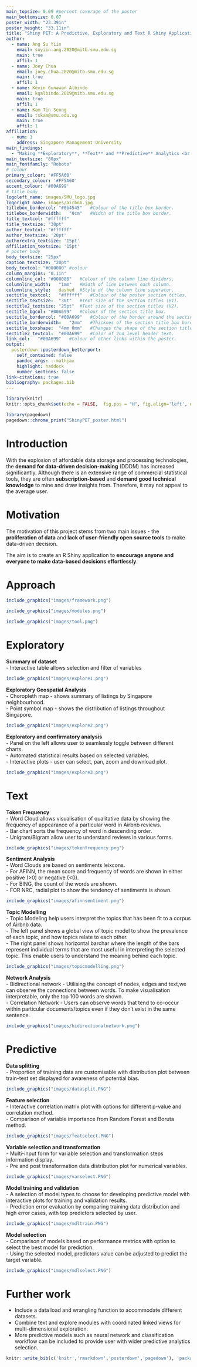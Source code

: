 ```yaml
---
main_topsize: 0.09 #percent coverage of the poster
main_bottomsize: 0.07
poster_width: "23.39in"
poster_height: "33.11in"
title: "Shiny PET: A Predictive, Exploratory and Text R Shiny Application using Airbnb Data"
author:
  - name: Ang Su Yiin
    email: suyiin.ang.2020@mitb.smu.edu.sg
    main: true
    affil: 1    
  - name: Joey Chua
    email: joey.chua.2020@mitb.smu.edu.sg
    main: true
    affil: 1    
  - name: Kevin Gunawan Albindo
    email: kgalbindo.2019@mitb.smu.edu.sg
    main: true
    affil: 1    
  - name: Kam Tin Seong
    email: tskam@smu.edu.sg
    main: true
    affil: 1    
affiliation:
  - num: 1
    address: Singapore Management University  
main_findings:
  - "Making **Exploratory**, **Text** and **Predictive** Analytics <br /> Accessible to Everyone"
main_textsize: "80px"
main_fontfamily: "Roboto"
# colour
primary_colour: '#FF5A60'
secondary_colour: '#FF5A60'
accent_colour: '#00A699'
# title body
logoleft_name: images/SMU_logo.jpg
logoright_name: images/airbnb.jpg
titlebox_bordercol:	"#0b4545"	#Colour of the title box border.
titlebox_borderwidth:	"0cm"	#Width of the title box border.
title_textcol: "#ffffff"
title_textsize: "30pt"
author_textcol: "#ffffff" 
author_textsize: '20pt'
authorextra_textsize: '15pt'
affiliation_textsize: '15pt'
# poster body
body_textsize: "25px"
caption_textsize: "20pt"
body_textcol: "#000000" #colour
column_margins: "0.1in"
columnline_col:	"#008080"	#Colour of the column line dividers.
columnline_width:	"1mm"	#Width of line between each column.
columnline_style:	dashed	#Style of the column line seperator.
sectitle_textcol:	"#ffffff"	#Colour of the poster section titles.
sectitle_textsize:	"30t"	#Text size of the section titles (H1).
sectitle2_textsize:	"25pt"	#Text size of the section titles (H2).
sectitle_bgcol:	"#00A699"	#Colour of the section title box.
sectitle_bordercol:	"#00A699"	#Colour of the border around the section title box.
sectitle_borderwidth:	"2mm"	#Thicknes of the section title box border.
sectitle_boxshape:	"4mm 0mm"	#Changes the shape of the section title box.
sectitle2_textcol:	"#00A699"	#Color of 2nd level header text.
link_col:	"#00A699"	#Colour of other links within the poster.
output: 
  posterdown::posterdown_betterport:
    self_contained: false
    pandoc_args: --mathjax
    highlight: haddock
    number_sections: false
link-citations: true
bibliography: packages.bib
---
```


```r
library(knitr)
knitr::opts_chunk$set(echo = FALSE,  fig.pos = "H", fig.align='left', dpi = 300)
```


```r
library(pagedown)
pagedown::chrome_print("ShinyPET_poster.html")
```

# Introduction

With the explosion of affordable data storage and processing technologies, the **demand for data-driven decision-making** (DDDM) has increased significantly. Although there is an extensive range of commercial statistical tools, they are often **subscription-based** and **demand good technical knowledge** to mine and draw insights from. Therefore, it may not appeal to the average user. 

# Motivation
The motivation of this project stems from two main issues - the **proliferation of data** and **lack of user-friendly open source tools** to make data-driven decision.

The aim is to create an R Shiny application to **encourage anyone and everyone to make data-based decisions effortlessly**. 

# Approach

```r
include_graphics("images/framework.png")
```

```r
include_graphics("images/modules.png")
```

```r
include_graphics("images/tool.png")
```

# Exploratory 
**Summary of dataset**  
- Interactive table allows selection and filter of variables 
```r
include_graphics("images/explore1.png")
```

**Exploratory Geospatial Analysis**  
- Choropleth map - shows summary of listings by Singapore neighbourhood.  
- Point symbol map - shows the distribution of listings throughout Singapore.  
```r
include_graphics("images/explore2.png")
```

**Exploratory and confirmatory analysis**  
- Panel on the left allows user to seamlessly toggle between different charts.  
- Automated statistical results based on selected variables.  
- Interactive plots - user can select, pan, zoom and download plot.  
```r
include_graphics("images/explore3.png")
```


# Text

**Token Frequency**  
- Word Cloud allows visualisation of qualitative data by showing the frequency of appearance of a particular word in Airbnb reviews.   
- Bar chart sorts the frequency of word in descending order.   
- Unigram/Bigram allow user to understand reviews in various forms.  
```r
include_graphics("images/tokenfrequency.png")
```

**Sentiment Analysis**  
- Word Clouds are based on sentiments leixcons.  
- For AFINN, the mean score and frequency of words are shown in either positive (>0) or negative (<0).  
- For BING, the count of the words are shown.  
- FOR NRC, radial plot to show the tendency of sentiments is shown.  
```r
include_graphics("images/afinnsentiment.png")
```

**Topic Modelling**  
- Topic Modeling help users interpret the topics that has been fit to a corpus of Airbnb data.   
- The left panel shows a global view of topic model to show the prevalence of each topic, and how topics relate to each other.  
- The right panel shows horizontal barchar where the length of the bars represent individual terms that are most useful in interpreting the selected topic. This enable users to understand the meaning behind each topic.  
```r
include_graphics("images/topicmodelling.png")
```

**Network Analysis**  
- Bidirectional network - Utilising the concept of nodes, edges and text,we can observe the connections between words. To make visualisation interpretable, only the top 100 words are shown.    
- Correlation Network -  Users can observe words that tend to co-occur within particular documents/topics even if they don't exist in the same sentence.  
```r
include_graphics("images/bidirectionalnetwork.png")
```

# Predictive
**Data splitting**  
- Proportion of training data are customisable with distribution plot between train-test set displayed for awareness of potential bias.  
```r
include_graphics("images/datasplit.PNG")
```

**Feature selection**  
- Interactive correlation matrix plot with options for different p-value and correlation method.  
- Comparison of variable importance from Random Forest and Boruta method.  
```r
include_graphics("images/featselect.PNG")
```

**Variable selection and transformation**  
- Multi-input form for variable selection and transformation steps information display.  
- Pre and post transformation data distribution plot for numerical variables.  
```r
include_graphics("images/varselect.PNG")
```

**Model training and validation**  
- A selection of model types to choose for developing predictive model with interactive plots for training and validation results.  
- Prediction error evaluation by comparing training data distribution and high error cases, with top predictors selected by user.  
```r
include_graphics("images/mdltrain.PNG")
```

**Model selection**  
- Comparison of models based on performance metrics with option to select the best model for prediction.  
- Using the selected model, predictors value can be adjusted to predict the target variable.  
```r
include_graphics("images/mdlselect.PNG")
```

# Further work
- Include a data load and wrangling function to accommodate different datasets.
- Combine text and explore modules with coordinated linked views for multi-dimensional exploration.
- More predictive models such as neural network and classification workflow can be included to provide user with wider predictive analytics selection.  


```r
knitr::write_bib(c('knitr','rmarkdown','posterdown','pagedown'), 'packages.bib')
```

